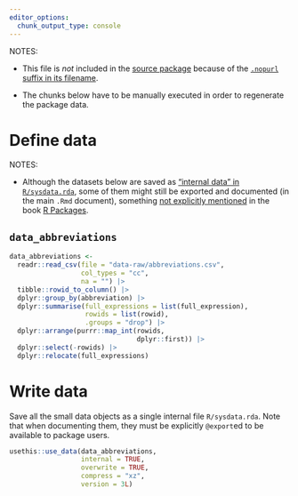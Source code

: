 ```yaml
---
editor_options:
  chunk_output_type: console
---
```


NOTES:

-   This file is *not* included in the [source package](https://r-pkgs.org/package-structure-state.html#source-package) because of the [`.nopurl` suffix in its
    filename](https://pkgpurl.rpkg.dev/dev/reference/purl_rmd.html#-rmd-files-excluded-from-purling).

-   The chunks below have to be manually executed in order to regenerate the package data.

# Define data

NOTES:

-   Although the datasets below are saved as ["internal data" in `R/sysdata.rda`](https://r-pkgs.org/data.html#data-sysdata), some of them might still be
    exported and documented (in the main `.Rmd` document), something [not explicitly
    mentioned](https://coolbutuseless.github.io/2018/12/10/r-packages-internal-and-external-data/) in the book [R
    Packages](https://r-pkgs.org/data.html#data-data).

## `data_abbreviations`

```r
data_abbreviations <-
  readr::read_csv(file = "data-raw/abbreviations.csv",
                  col_types = "cc",
                  na = "") |>
  tibble::rowid_to_column() |>
  dplyr::group_by(abbreviation) |>
  dplyr::summarise(full_expressions = list(full_expression),
                   rowids = list(rowid),
                   .groups = "drop") |>
  dplyr::arrange(purrr::map_int(rowids,
                                dplyr::first)) |>
  dplyr::select(-rowids) |>
  dplyr::relocate(full_expressions)
```

# Write data

Save all the small data objects as a single internal file `R/sysdata.rda`. Note that when documenting them, they must be explicitly `@export`ed to be available
to package users.

```r
usethis::use_data(data_abbreviations,
                  internal = TRUE,
                  overwrite = TRUE,
                  compress = "xz",
                  version = 3L)
```
